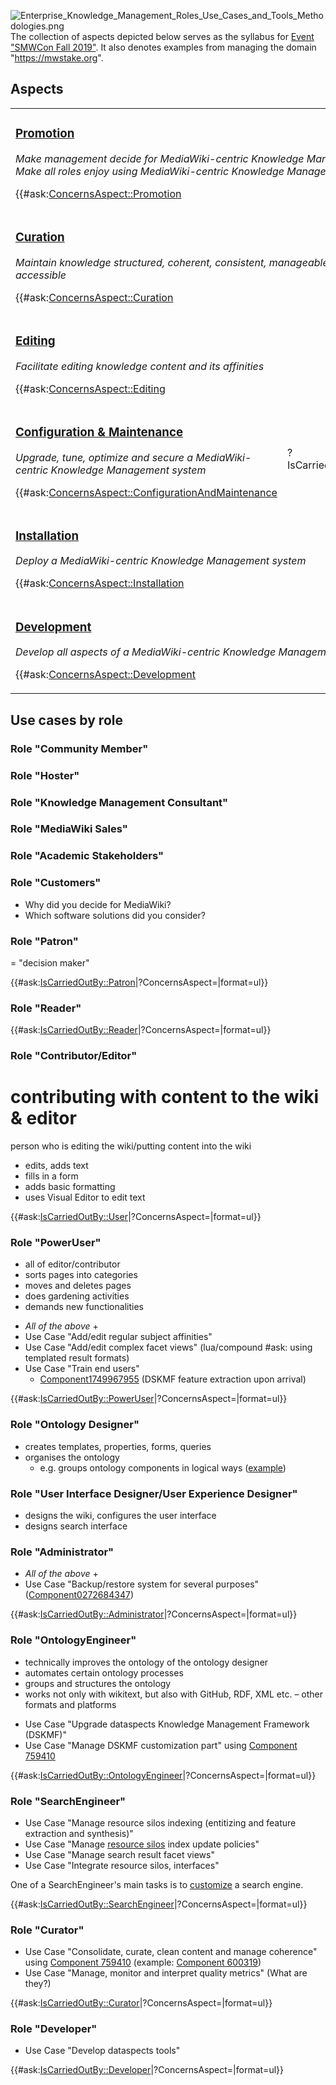 {{Dashboard
|HasEntityTitle=Enterprise Knowledge Management Aspects (Roles, Use Cases and Tools/Methodologies)
|HasEntityKeyword=SMWConFall2019
|HasEntityBlurb=This article explains all aspects (roles, use cases and tools/methodologies) that keep your enterprise knowledge management healthy, effective and efficient.
}}
[[File:Enterprise_Knowledge_Management_Roles_Use_Cases_and_Tools_Methodologies.png|right]]
The collection of aspects depicted below serves as the syllabus for [https://smw-cindykate.com/main/Community:Component0528678427 Event "SMWCon Fall 2019"]. It also denotes examples from managing the domain "https://mwstake.org".

== Aspects ==

{|class=Lex1502251328 width=100% cellpadding=10
|colspan=3|
=== [[Promotion]] ===
; ''Make management decide for MediaWiki-centric Knowledge Management''
; ''Make all roles enjoy using MediaWiki-centric Knowledge Management''
{{#ask:[[ConcernsAspect::Promotion]]
|?IsCarriedOutBy=
|format=ul
}}

|-
|colspan=2|
=== [[Curation]] ===
; ''Maintain knowledge structured, coherent, consistent, manageable and accessible''
{{#ask:[[ConcernsAspect::Curation]]
|?IsCarriedOutBy=
|format=ul
}}

|

=== [[Viewing]] ===
; ''Optimize pertinent facets findable through search''
{{#ask:[[ConcernsAspect::Viewing]]
|?IsCarriedOutBy=
|format=ul
}}

|-
|colspan=3|
=== [[Editing]] ===
; ''Facilitate editing knowledge content and its affinities''
{{#ask:[[ConcernsAspect::Editing]]
|?IsCarriedOutBy=
|format=ul
}}

|-
|width=33%|
=== [[ConfigurationAndMaintenance|Configuration & Maintenance]] ===
; ''Upgrade, tune, optimize and secure a MediaWiki-centric Knowledge Management system''
{{#ask:[[ConcernsAspect::ConfigurationAndMaintenance]]
|?IsCarriedOutBy=
|format=ul
}}

|width=33%|
=== [[Extensions]] ===
; ''Add features and interfaces''
{{#ask:[[ConcernsAspect::Extensions]]
|?IsCarriedOutBy=
|format=ul
}}

|width=33%|

=== [[Integration]] ===
; ''Make use of external and provide internal data and functionality''
{{#ask:[[ConcernsAspect::Integration]]
|?IsCarriedOutBy=
|format=ul
}}

|-
|colspan=3|
=== [[Installation]] ===
; ''Deploy a MediaWiki-centric Knowledge Management system''
{{#ask:[[ConcernsAspect::Installation]]
|?IsCarriedOutBy=
|format=ul
}}

|-
|colspan=3|
=== [[Development]] ===
; ''Develop all aspects of a MediaWiki-centric Knowledge Management system''
{{#ask:[[ConcernsAspect::Development]]
|?IsCarriedOutBy=
|format=ul
}}

|}

== Use cases by role ==

=== Role "Community Member" ===

=== Role "Hoster" ===

=== Role "Knowledge Management Consultant" ===

=== Role "MediaWiki Sales" ===

=== Role "Academic Stakeholders" ===

=== Role "Customers" ===

* Why did you decide for MediaWiki?
* Which software solutions did you consider?

=== Role "Patron" ===
= "decision maker"

{{#ask:[[IsCarriedOutBy::Patron]]|?ConcernsAspect=|format=ul}}

=== Role "Reader" ===

{{#ask:[[IsCarriedOutBy::Reader]]|?ConcernsAspect=|format=ul}}

=== Role "Contributor/Editor" ===
= contributing with content to the wiki & editor = person who is editing the wiki/putting content into the wiki
* edits, adds text
* fills in a form
* adds basic formatting
* uses Visual Editor to edit text


{{#ask:[[IsCarriedOutBy::User]]|?ConcernsAspect=|format=ul}}

=== Role "PowerUser" ===
* all of editor/contributor
* sorts pages into categories
* moves and deletes pages
* does gardening activities
* demands new functionalities


* ''All of the above'' +
* Use Case "Add/edit regular subject affinities"
* Use Case "Add/edit complex facet views" (lua/compound #ask: using templated result formats)
* Use Case "Train end users"
** [[Component1749967955]] (DSKMF feature extraction upon arrival)

{{#ask:[[IsCarriedOutBy::PowerUser]]|?ConcernsAspect=|format=ul}}

=== Role "Ontology Designer" ===
* creates templates, properties, forms, queries
* organises the ontology
** e.g. groups ontology components in logical ways ([[Component0151289874|example]])

=== Role "User Interface Designer/User Experience Designer" ===
* designs the wiki, configures the user interface
* designs search interface

=== Role "Administrator" ===

* ''All of the above'' +
* Use Case "Backup/restore system for several purposes" ([[Component0272684347]])

{{#ask:[[IsCarriedOutBy::Administrator]]|?ConcernsAspect=|format=ul}}

=== Role "OntologyEngineer" ===
* technically improves the ontology of the ontology designer
* automates certain ontology processes
* groups and structures the ontology
* works not only with wikitext, but also with GitHub, RDF, XML etc. – other formats and platforms


* Use Case "Upgrade dataspects Knowledge Management Framework (DSKMF)"
* Use Case "Manage DSKMF customization part" using [[Component 759410]]

{{#ask:[[IsCarriedOutBy::OntologyEngineer]]|?ConcernsAspect=|format=ul}}

=== Role "SearchEngineer" ===

* Use Case "Manage resource silos indexing (entitizing and feature extraction and synthesis)"
* Use Case "Manage [https://dataspects.com/dataspects-search resource silos] index update policies"
* Use Case "Manage search result facet views"
* Use Case "Integrate resource silos, interfaces"

One of a SearchEngineer's main tasks is to [[Customize|customize]] a search engine.

{{#ask:[[IsCarriedOutBy::SearchEngineer]]|?ConcernsAspect=|format=ul}}

=== Role "Curator" ===

* Use Case "Consolidate, curate, clean content and manage coherence" using [[Component 759410]] (example: [[Component 600319]])
* Use Case "Manage, monitor and interpret quality metrics" (What are they?)

{{#ask:[[IsCarriedOutBy::Curator]]|?ConcernsAspect=|format=ul}}

=== Role "Developer" ===

{{Notice|An important general task for developers is to create DSLs that facilitate other roles' tasks at the right abstraction level balancing the needs for flat learning rates, flexibility and reuse.}}

* Use Case "Develop dataspects tools"

{{#ask:[[IsCarriedOutBy::Developer]]|?ConcernsAspect=|format=ul}}
